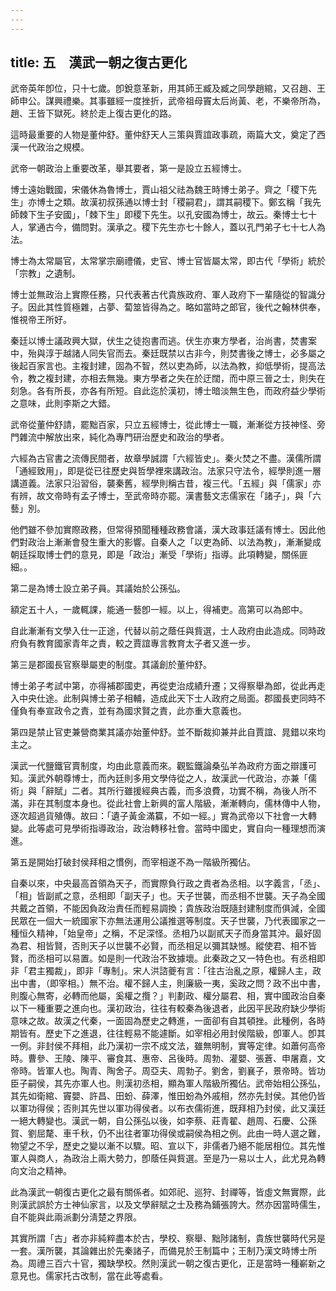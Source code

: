 ```yaml
---
---
---
```

title: 五　漢武一朝之復古更化
---




武帝英年卽位，只十七歲。卽銳意革新，用其師王臧及臧之同學趙綰，又召趙、王師申公。謀興禮樂。其事雖經一度挫折，武帝祖母竇太后尚黃、老，不樂帝所為，趙、王皆下獄死。終於走上復古更化的路。

這時最重要的人物是董仲舒。董仲舒天人三策與賈誼政事疏，兩篇大文，奠定了西漢一代政治之規模。

武帝一朝政治上重要改革，舉其要者，第一是設立五經博士。

博士遠始戰國，宋儀休為魯博士，賈山祖父祛為魏王時博士弟子。齊之「稷下先生」亦博士之類。故漢初叔孫通以博士封「稷嗣君」，謂其嗣稷下。鄭玄稱「我先師棘下生子安國」，「棘下生」即稷下先生。以孔安國為博士，故云。秦博士七十人，掌通古今，備問對。漢承之。稷下先生亦七十餘人，蓋以孔門弟子七十七人為法。

博士為太常屬官，太常掌宗廟禮儀，史官、博士官皆屬太常，即古代「學術」統於「宗教」之遺制。

博士並無政治上實際任務，只代表著古代貴族政府、軍人政府下一輩隨從的智識分子。因此其性質極雜，占夢、蔔筮皆得為之。略如當時之郎官，後代之翰林供奉，惟視帝王所好。

秦廷以博士議政興大獄，伏生之徒抱書而逃。伏生亦東方學者，治尚書，焚書案中，殆與淳于越諸人同失官而去。秦廷既禁以古非今，則焚書後之博士，必多屬之後起百家言也。主複封建，固為不智，然以吏為師，以法為教，抑低學術，提高法令，教之複封建，亦相去無幾。東方學者之失在於迂闊，而中原三晉之士，則失在刻急。各有所長，亦各有所短。自此迄於漢初，博士暗淡無生色，而政府益少學術之意味，此則李斯之大錯。

武帝從董仲舒請，罷黜百家，只立五經博士，從此博士一職，漸漸從方技神怪、旁門雜流中解放出來，純化為專門研治歷史和政治的學者。

六經為古官書之流傳民間者，故章學誠謂「六經皆史」。秦火焚之不盡。漢儒所謂「通經致用」，即是從已往歷史與哲學裡來講政治。法家只守法令，經學則進一層講道義。法家只沿習俗，襲秦舊，經學則稱古昔，複三代。「五經」與「儒家」亦有辨，故文帝時有孟子博士，至武帝時亦罷。漢書藝文志儒家在「諸子」，與「六藝」別。

他們雖不參加實際政務，但常得預聞種種政務會議，漢大政事廷議有博士。因此他們對政治上漸漸會發生重大的影響。自秦人之「以吏為師、以法為教」，漸漸變成朝廷採取博士們的意見，即是「政治」漸受「學術」指導。此項轉變，關係匪細。。

第二是為博士設立弟子員。其議始於公孫弘。

額定五十人，一歲輒課，能通一藝卽一經。以上，得補吏。高第可以為郎中。

自此漸漸有文學入仕一正途，代替以前之蔭任與貲選，士人政府由此造成。同時政府負有教育國家青年之責，較之賈誼專言教育太子者又進一步。

第三是郡國長官察舉屬吏的制度。其議創於董仲舒。

博士弟子考試中第，亦得補郡國吏，再從吏治成績升遷；又得察舉為郎，從此再走入中央仕途。此制與博士弟子相輔，造成此天下士人政府之局面。郡國長吏同時不僅負有奉宣政令之責，並有為國求賢之責，此亦重大意義也。

第四是禁止官吏兼營商業其議亦始董仲舒。並不斷裁抑兼并此自賈誼、晁錯以來均主之。

漢武一代鹽鐵官賣制度，均由此意義而來。觀監鐵論桑弘羊為政府方面之辯護可知。漢武外朝尊博士，而內廷則多用文學侍從之人，故漢武一代政治，亦兼「儒術」與「辭賦」二者。其所行雖援經典古義，而多浪費，功實不稱，為後人所不滿，非在其制度本身也。從此社會上新興的富人階級，漸漸轉向，儒林傳中人物，逐次超過貨殖傳。故曰：「遺子黃金滿籯，不如一經。」實為武帝以下社會一大轉變。此等處可見學術指導政治，政治轉移社會。當時中國史，實自向一種理想而演進。

第五是開始打破封侯拜相之慣例，而宰相遂不為一階級所獨佔。

自秦以來，中央最高首領為天子，而實際負行政之責者為丞相。以字義言，「丞」、「相」皆副貳之意，丞相即「副天子」也。天子世襲，而丞相不世襲。天子為全國共戴之首領，不能因負政治責任而輕易調換；貴族政治既隨封建制度而俱減，全國民眾在一個大一統國家下亦無法運用公議推選等制度。天子世襲，乃代表國家之一種恒久精神，「始皇帝」之稱，不足深怪。丞相乃以副貳天子而身當其沖。最好固為君、相皆賢，否則天子以世襲不必賢，而丞相足以彌其缺憾。縱使君、相不皆賢，而丞相可以易置。如是則一代政治不致據壞。此秦政之又一特色也。有丞相即非「君主獨裁」，即非「專制」。宋人洪諮夔有言：「往古治亂之原，權歸人主，政出中書，（即宰相。）無不治。權不歸人主，則廉級一夷，奚政之問？政不出中書，則腹心無寄，必轉而他屬，奚權之攬？」判劃政、權分屬君、相，實中國政治自秦以下一種重要之進向也。漢初政治，往往有較秦為後退者，此因平民政府缺少學術意味之故。故漢之代秦，一面固為歷史之轉進，一面卻有自其頓挫。此種例，各時期皆有。歷史下之進退，往往輕易不能遽斷。如宰相必用封侯階級，卽軍人。卽其一例。非封侯不拜相，此乃漢初一宗不成文法，雖無明制，實等定律。如蕭何高帝時。曹參、王陵、陳平、審食其、惠帝、呂後時。周勃、灌嬰、張蒼、申屠嘉，文帝時。皆軍人也。陶青、陶舍子。周亞夫、周勃子。劉舍，劉襄子，景帝時。皆功臣子嗣侯，其先亦軍人也。則漢初丞相，顯為軍人階級所獨佔。武帝始相公孫弘，其先如衛綰、竇嬰、許昌、田蚡、薛澤，惟田蚡為外戚相，然亦先封侯。其他仍皆以軍功得侯；否則其先世以軍功得侯者。以布衣儒術進，既拜相乃封侯，此又漢廷一絕大轉變也。漢武一朝，自公孫弘以後，如李蔡、莊青翟、趙周、石慶、公孫賀、劉屈氂、車千秋，仍不出往者軍功得侯或嗣侯為相之例。此由一時人選之難，物望之不孚，歷史之變以漸不以驟。昭、宣以下，非儒者乃絕不能居相位。其先惟軍人與商人，為政治上兩大勢力，卽蔭任與貲選。至是乃一易以士人，此尤見為轉向文治之精神。

此為漢武一朝復古更化之最有關係者。如郊祀、巡狩、封禪等，皆虛文無實際，此則漢武誤於方士神仙家言，以及文學辭賦之士及務為鋪張誇大。然亦因當時儒生，自不能與此兩派劃分淸楚之界限。

其實所謂「古」者亦非純粹盡本於古，學校、察舉、黜陟諸制，貴族世襲時代另是一套。漢所襲，其論雜出於先秦諸子，而備見於王制篇中；王制乃漢文時博士所為。周禮三百六十官，獨缺學校。然則漢武一朝之復古更化，正是當時一種嶄新之意見也。儒家托古改制，當在此等處看。